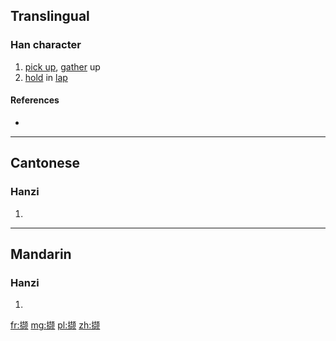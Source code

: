 {{also|擷}}
==Translingual==

===Han character===
{{Han char|rn=64|rad=手|as=12|sn=15|four=|canj=手土口人 (QGRO)|ids=⿰[[扌]][[颉]]}}

# [[pick up]], [[gather]] up
# [[hold]] in [[lap]]

====References====
* {{Han ref|kx=0457.161|hdz=31953.030|uh=64B7|ud=25783}}

----

==Cantonese==

===Hanzi===
{{yue-hanzi|jyut=[[git3]], [[kit3]]|y=git3, kit3|tra=擷}}

# {{defn|lang=yue|sort=手12}}

----

==Mandarin==

===Hanzi===
{{cmn-hanzi|tra=擷|pin=[[xié]] ([[xie2]])|wg=hsieh<sup>2</sup>}}

# {{defn|lang=cmn|sort=手12}}

[[fr:撷]]
[[mg:撷]]
[[pl:撷]]
[[zh:撷]]